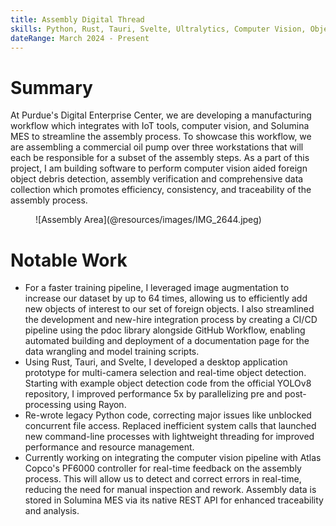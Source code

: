 ```yaml
---
title: Assembly Digital Thread
skills: Python, Rust, Tauri, Svelte, Ultralytics, Computer Vision, Object/Anomaly Detection, CI/CD
dateRange: March 2024 - Present
---
```


# Summary 
At Purdue's Digital Enterprise Center, we are developing a manufacturing workflow which integrates with IoT tools, computer vision, and Solumina MES to streamline the assembly process. To showcase this workflow, we are assembling a commercial oil pump over three workstations that will each be responsible for a subset of the assembly steps. As a part of this project, I am building software to perform computer vision aided foreign object debris detection, assembly verification and comprehensive data collection which promotes efficiency, consistency, and traceability of the assembly process.

<Figure caption="The Assembly Area" class="w-96">
    ![Assembly Area](@resources/images/IMG_2644.jpeg)
</Figure>

# Notable Work 
- For a faster training pipeline, I leveraged image augmentation to increase our dataset by up to 64 times, allowing us to efficiently add new objects of interest to our set of foreign objects. I also streamlined the development and new-hire integration process by creating a CI/CD pipeline using the pdoc library alongside GitHub Workflow, enabling automated building and deployment of a documentation page for the data wrangling and model training scripts. 
- Using Rust, Tauri, and Svelte, I developed a desktop application prototype for multi-camera selection and real-time object detection. Starting with example object detection code from the official YOLOv8 repository, I improved performance 5x by parallelizing pre and post-processing using Rayon.
- Re-wrote legacy Python code, correcting major issues like unblocked concurrent file access. Replaced inefficient system calls that launched new command-line processes with lightweight threading for improved performance and resource management.
- Currently working on integrating the computer vision pipeline with Atlas Copco's PF6000 controller for real-time feedback on the assembly process. This will allow us to detect and correct errors in real-time, reducing the need for manual inspection and rework. Assembly data is stored in Solumina MES via its native REST API for enhanced traceability and analysis.